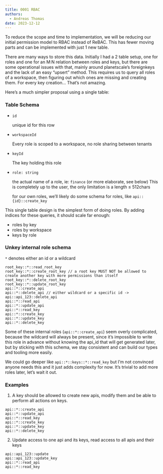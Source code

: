 ```yaml
---
title: 0001 RBAC
authors:
  - Andreas Thomas
date: 2023-12-12
---
```



To reduce the scope and time to implementation, we will be reducing our initial permission model to RBAC instead of ReBAC. This has fewer moving parts and can be implemented with just 1 new table.

There are many ways to store this data. Initially I had a 2 table setup, one for roles and one for an M:N relation between roles and keys, but there are some operational issues with that, mainly around planetscale’s foreignkeys and the lack of an easy “upsert” method. This requires us to query all roles of a workspace, then figuring out which ones are missing and creating them. For every key creation… That’s not amazing.

Here’s a much simpler proposal using a single table:

### Table Schema

- `id`

  unique id for this row

- `workspaceId`

    Every role is scoped to a workspace, no role sharing between tenants

- `keyId`

    The key holding this role

- `role: string`

    the actual name of a role, ie: `finance` (or more elaborate, see below)
    This is completely up to the user, the only limitation is a length ≤ 512chars

    for our own roles, we’ll likely do some schema for roles, like `api::{id}::create_key`


This single table design is the simplest form of doing roles. By adding indices for these queries, it should scale far enough:

- roles by key
- roles by workspace
- keys by role

### Unkey internal role schema

`*` denotes either an id or a wildcard

```tsx
root_key::*::read_root_key
root_key::*::create_root_key // a root key MUST NOT be allowed to create another key with more permissions than itself
root_key::*::delete_root_key
root_key::*::update_root_key
api::*::create_api
api::*::delete_api // either wildcard or a specific id -> api::api_123::delete_api
api::*::read_api
api::*::update_api
api::*::read_key
api::*::create_key
api::*::update_key
api::*::delete_key
```

Some of these internal roles (`api::*::create_api`) seem overly complicated, because the wildcard will always be present, since it’s impossible to write this role in advance without knowing the api_id that will get generated later, but by sticking with this schema, we stay consistent and can build our types and tooling more easily.

We could go deeper like `api::*::keys::*::read_key` but I’m not convinced anyone needs this and it just adds complexity for now. It’s trivial to add more roles later, let’s wait it out.

### Examples

1. A key should be allowed to create new apis, modify them and be able to perform all actions on keys.

```tsx
api::*::create_api
api::*::update_api
api::*::read_key
api::*::create_key
api::*::update_key
api::*::delete_key
```

2. Update access to one api and its keys, read access to all apis and their keys

```tsx
api::api_123::update
api::api_123::update_key
api::*::read_api
api::*::read_key
```

